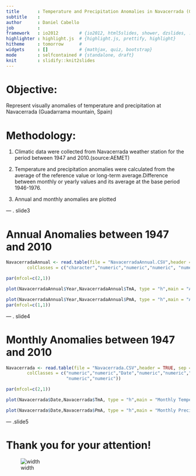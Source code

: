 ```yaml
---
title       : Temperature and Precipitation Anomalies in Navacerrada (Guadarrama Mountain, Spain)
subtitle    : 
author      : Daniel Cabello
job         : 
framework   : io2012        # {io2012, html5slides, shower, dzslides, ...}
highlighter : highlight.js  # {highlight.js, prettify, highlight}
hitheme     : tomorrow      # 
widgets     : []            # {mathjax, quiz, bootstrap}
mode        : selfcontained # {standalone, draft}
knit        : slidify::knit2slides
---
```


# Objective:

Represent visually anomalies of temperature and precipitation at Navacerrada (Guadarrama mountain, Spain)

# Methodology:

1. Climatic data were collected from Navacerrada weather station for the period between 1947 and 2010.(source:AEMET)

2. Temperature and precipitation anomalies were calculated from the average of the reference value or long-term average.Difference between monthly or yearly values and its average at the base period 1946-1976.

3. Annual and monthly anomalies are plotted

--- . slide3 

# Annual Anomalies between 1947 and 2010

```r
NavacerradaAnnual <- read.table(file = "NavacerradaAnnual.CSV",header = TRUE, sep = ",",
        colClasses = c("character","numeric","numeric","numeric", "numeric","numeric"))

par(mfcol=c(2,1))

plot(NavacerradaAnnual$Year,NavacerradaAnnual$TmA, type = "h",main = "Annual Temperature Anomaly (1947-2010)", xlab = "Water Year", ylab = "Temperature Anomaly (ºC)")

plot(NavacerradaAnnual$Year,NavacerradaAnnual$PmA, type = "h",main = "Annual Precipitation Anomaly (1947-2010)", xlab = "Water Year", ylab = "Precipitation Anomaly (mm)")
par(mfcol=c(1,1))

```


--- . slide4

# Monthly Anomalies between 1947 and 2010


```r

Navacerrada <- read.table(file = "Navacerrada.CSV",header = TRUE, sep = ",",
        colClasses = c("numeric","numeric","Date","numeric","numeric","numeric",
                       "numeric","numeric"))

par(mfcol=c(2,1))

plot(Navacerrada$Date,Navacerrada$TmA, type = "h",main = "Monthly Temperature Anomaly", xlab = "Year", ylab = "Temperature Anomaly (ºC)")

plot(Navacerrada$Date,Navacerrada$PmA, type = "h",main = "Monthly Precipitation Anomaly", xlab = "Year", ylab = "Precipitation Anomaly (mm)")
```

--- .slide5 
 
# Thank you for your attention!

![width](Image.png)



